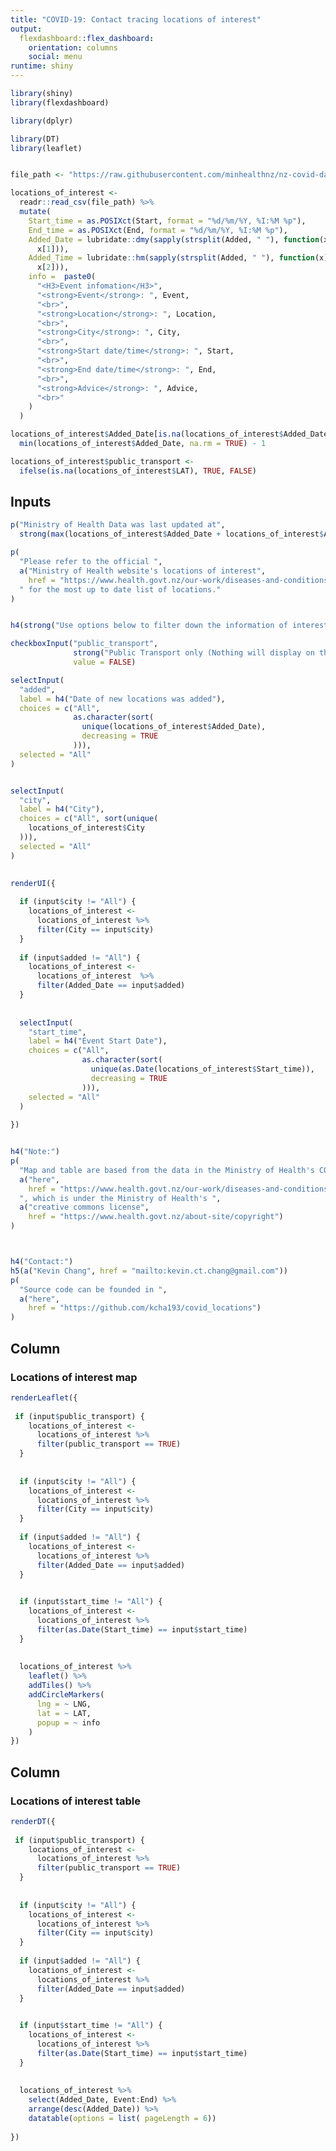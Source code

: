 ```yaml
---
title: "COVID-19: Contact tracing locations of interest"
output: 
  flexdashboard::flex_dashboard:
    orientation: columns
    social: menu
runtime: shiny
---
```


```r
library(shiny)
library(flexdashboard)

library(dplyr)

library(DT)
library(leaflet)


file_path <- "https://raw.githubusercontent.com/minhealthnz/nz-covid-data/main/locations-of-interest/august-2021/locations-of-interest.csv"

locations_of_interest <-
  readr::read_csv(file_path) %>%
  mutate(
    Start_time = as.POSIXct(Start, format = "%d/%m/%Y, %I:%M %p"),
    End_time = as.POSIXct(End, format = "%d/%m/%Y, %I:%M %p"),
    Added_Date = lubridate::dmy(sapply(strsplit(Added, " "), function(x)
      x[1])),
    Added_Time = lubridate::hm(sapply(strsplit(Added, " "), function(x)
      x[2])),
    info =  paste0(
      "<H3>Event infomation</H3>",
      "<strong>Event</strong>: ", Event,
      "<br>",
      "<strong>Location</strong>: ", Location,
      "<br>",
      "<strong>City</strong>: ", City,
      "<br>",
      "<strong>Start date/time</strong>: ", Start,
      "<br>",
      "<strong>End date/time</strong>: ", End,
      "<br>",
      "<strong>Advice</strong>: ", Advice,
      "<br>"
    )
  ) 

locations_of_interest$Added_Date[is.na(locations_of_interest$Added_Date)] <-
  min(locations_of_interest$Added_Date, na.rm = TRUE) - 1

locations_of_interest$public_transport <- 
  ifelse(is.na(locations_of_interest$LAT), TRUE, FALSE)

```


Inputs {.sidebar}
-----------------------------------------------------------------------



```r

p("Ministry of Health Data was last updated at", 
  strong(max(locations_of_interest$Added_Date + locations_of_interest$Added_Time, na.rm = TRUE)))

p(
  "Please refer to the official ",
  a("Ministry of Health website's locations of interest",
    href = "https://www.health.govt.nz/our-work/diseases-and-conditions/covid-19-novel-coronavirus/covid-19-health-advice-public/contact-tracing-covid-19/covid-19-contact-tracing-locations-interest"),
  " for the most up to date list of locations."
)


h4(strong("Use options below to filter down the information of interest"))

checkboxInput("public_transport", 
              strong("Public Transport only (Nothing will display on the map)"), 
              value = FALSE)

selectInput(
  "added",
  label = h4("Date of new locations was added"),
  choices = c("All",
              as.character(sort(
                unique(locations_of_interest$Added_Date),
                decreasing = TRUE
              ))),
  selected = "All"
)


selectInput(
  "city",
  label = h4("City"),
  choices = c("All", sort(unique(
    locations_of_interest$City
  ))),
  selected = "All"
)
  

renderUI({
  
  if (input$city != "All") {
    locations_of_interest <-
      locations_of_interest %>%
      filter(City == input$city)
  }
  
  if (input$added != "All") {
    locations_of_interest <-
      locations_of_interest  %>%
      filter(Added_Date == input$added)
  }
  
  
  selectInput(
    "start_time",
    label = h4("Event Start Date"),
    choices = c("All",
                as.character(sort(
                  unique(as.Date(locations_of_interest$Start_time)),
                  decreasing = TRUE
                ))),
    selected = "All"
  )
  
})


h4("Note:")
p(
  "Map and table are based from the data in the Ministry of Health's COVID-19: Contact tracing locations of interest in ",
  a("here",
    href = "https://www.health.govt.nz/our-work/diseases-and-conditions/covid-19-novel-coronavirus/covid-19-health-advice-public/contact-tracing-covid-19/covid-19-contact-tracing-locations-interest"),
  ", which is under the Ministry of Health's ",
  a("creative commons license",
    href = "https://www.health.govt.nz/about-site/copyright")
)



h4("Contact:")
h5(a("Kevin Chang", href = "mailto:kevin.ct.chang@gmail.com"))
p(
  "Source code can be founded in ",
  a("here",
    href = "https://github.com/kcha193/covid_locations")
)


```

Column {data-width=500}
-----------------------------------------------------------------------

### Locations of interest map


```r

renderLeaflet({
 
 if (input$public_transport) {
    locations_of_interest <-
      locations_of_interest %>%
      filter(public_transport == TRUE)
  }
  
  
  if (input$city != "All") {
    locations_of_interest <-
      locations_of_interest %>%
      filter(City == input$city)
  }
  
  if (input$added != "All") {
    locations_of_interest <-
      locations_of_interest %>%
      filter(Added_Date == input$added)
  }
  

  if (input$start_time != "All") {
    locations_of_interest <-
      locations_of_interest %>%
      filter(as.Date(Start_time) == input$start_time)
  }
   
  
  locations_of_interest %>%
    leaflet() %>%
    addTiles() %>%
    addCircleMarkers(
      lng = ~ LNG,
      lat = ~ LAT,
      popup = ~ info
    )
})
```

Column {data-width=500}
-----------------------------------------------------------------------

### Locations of interest table

```r

renderDT({
  
 if (input$public_transport) {
    locations_of_interest <-
      locations_of_interest %>%
      filter(public_transport == TRUE)
  }
  
  
  if (input$city != "All") {
    locations_of_interest <-
      locations_of_interest %>%
      filter(City == input$city)
  }
  
  if (input$added != "All") {
    locations_of_interest <-
      locations_of_interest %>%
      filter(Added_Date == input$added)
  }
  

  if (input$start_time != "All") {
    locations_of_interest <-
      locations_of_interest %>%
      filter(as.Date(Start_time) == input$start_time)
  }
 
  
  locations_of_interest %>% 
    select(Added_Date, Event:End) %>% 
    arrange(desc(Added_Date)) %>% 
    datatable(options = list( pageLength = 6))
  
})



```


